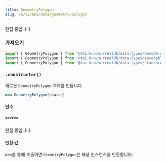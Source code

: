 ```yaml
---
title: GeometryPolygon
slug: ko/v2/api/data/geometry-polygon
---
```



편집 중입니다.

### 가져오기

```ts
import { GeometryPolygon } from "@tai-kun/surrealdb/data-types/decode-only";
import { GeometryPolygon } from "@tai-kun/surrealdb/data-types/encodable";
import { GeometryPolygon } from "@tai-kun/surrealdb/data-types/standard";
```

### `.constructor()`

새로운 `GeometryPolygon` 객체를 만듭니다.

```ts
new GeometryPolygon(source);
```

#### 인수

##### `source`

편집 중입니다.

#### 반환 값

`new`를 통해 호출하면 `GeometryPolygon`은 해당 인스턴스를 반환합니다.
